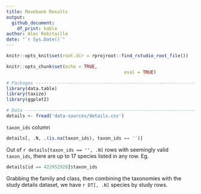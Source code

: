 ```yaml
---
title: Movebank Results
output: 
  github_document:
    df_print: kable
author: Alec Robitaille
date: "`r Sys.Date()`"
---
```


```r
knitr::opts_knit$set(root.dir = rprojroot::find_rstudio_root_file())

knitr::opts_chunk$set(echo = TRUE,
											eval = TRUE)
```




```r
# Packages ----------------------------------------------------------------
library(data.table)
library(taxize)
library(ggplot2)

# Data --------------------------------------------------------------------
details <- fread('data-sources/details.csv')
```


`taxon_ids` column

```r
details[, .N, .(is.na(taxon_ids), taxon_ids == '')]
```


Out of `r details[taxon_ids == '', .N]` rows with seemingly valid `taxon_ids`, there are up to 17 species listed in any row. Eg. 


```r
details[id == 422952928]$taxon_ids
```

Grabbing the family and class, then combining the taxonomies with the study details dataset, we have `r DT[, .N]` species by study rows. 


